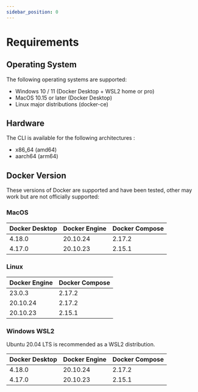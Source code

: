```yaml
---
sidebar_position: 0
---
```


# Requirements

## Operating System

The following operating systems are supported:

- Windows 10 / 11 (Docker Desktop + WSL2 home or pro)
- MacOS 10.15 or later (Docker Desktop)
- Linux major distributions (docker-ce)

## Hardware

The CLI is available for the following architectures :

- x86_64 (amd64)
- aarch64 (arm64)

## Docker Version

These versions of Docker are supported and have been tested, other may work but are not officially supported:


### MacOS

| Docker Desktop | Docker Engine | Docker Compose |
|----------------|---------------|----------------|
| 4.18.0         | 20.10.24      | 2.17.2         |
| 4.17.0         | 20.10.23      | 2.15.1         |

### Linux

| Docker Engine | Docker Compose |
|---------------|----------------|
| 23.0.3        | 2.17.2         |
| 20.10.24      | 2.17.2         |
| 20.10.23      | 2.15.1         |

### Windows WSL2

Ubuntu 20.04 LTS is recommended as a WSL2 distribution.

| Docker Desktop | Docker Engine | Docker Compose |
|----------------|---------------|----------------|
| 4.18.0         | 20.10.24      | 2.17.2         |
| 4.17.0         | 20.10.23      | 2.15.1         |